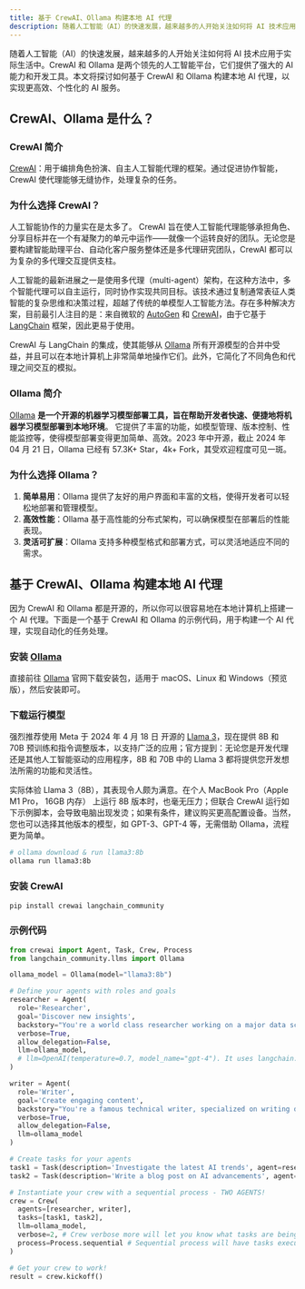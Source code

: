 ```yaml
---
title: 基于 CrewAI、Ollama 构建本地 AI 代理
description: 随着人工智能（AI）的快速发展，越来越多的人开始关注如何将 AI 技术应用于实际生活中。CrewAI 和 Ollama 是两个领先的人工智能平台，它们提供了强大的 AI 能力和开发工具。本文将探讨如何基于 CrewAI 和 Ollama 构建本地 AI 代理，以实现更高效、个性化的 AI 服务。
---
```


随着人工智能（AI）的快速发展，越来越多的人开始关注如何将 AI 技术应用于实际生活中。CrewAI 和 Ollama 是两个领先的人工智能平台，它们提供了强大的 AI 能力和开发工具。本文将探讨如何基于 CrewAI 和 Ollama 构建本地 AI 代理，以实现更高效、个性化的 AI 服务。

## CrewAI、Ollama 是什么？

### CrewAI 简介

[CrewAI](https://github.com/joaomdmoura/crewAI)：用于编排角色扮演、自主人工智能代理的框架。通过促进协作智能，CrewAI 使代理能够无缝协作，处理复杂的任务。

### 为什么选择 CrewAI？

人工智能协作的力量实在是太多了。 CrewAI 旨在使人工智能代理能够承担角色、分享目标并在一个有凝聚力的单元中运作——就像一个运转良好的团队。无论您是要构建智能助理平台、自动化客户服务整体还是多代理研究团队，CrewAI 都可以为复杂的多代理交互提供支柱。

人工智能的最新进展之一是使用多代理（multi-agent）架构，在这种方法中，多个智能代理可以自主运行，同时协作实现共同目标。该技术通过复制通常表征人类智能的复杂思维和决策过程，超越了传统的单模型人工智能方法。存在多种解决方案，目前最引人注目的是：来自微软的 [AutoGen](https://github.com/Significant-Gravitas/AutoGPT) 和 [CrewAI](https://www.crewai.com/)，由于它基于 [LangChain](https://www.langchain.com/) 框架，因此更易于使用。

CrewAI 与 LangChain 的集成，使其能够从 [Ollama](https://ollama.com/) 所有开源模型的合并中受益，并且可以在本地计算机上非常简单地操作它们。此外，它简化了不同角色和代理之间交互的模拟。

### Ollama 简介

[Ollama](https://github.com/ollama/ollama) **是一个开源的机器学习模型部署工具，旨在帮助开发者快速、便捷地将机器学习模型部署到本地环境**。 它提供了丰富的功能，如模型管理、版本控制、性能监控等，使得模型部署变得更加简单、高效。2023 年中开源，截止 2024 年 04 月 21 日，Ollama 已经有 57.3K+ Star，4k+ Fork，其受欢迎程度可见一斑。

### 为什么选择 Ollama？

1. **简单易用**：Ollama 提供了友好的用户界面和丰富的文档，使得开发者可以轻松地部署和管理模型。
2. **高效性能**：Ollama 基于高性能的分布式架构，可以确保模型在部署后的性能表现。
3. **灵活可扩展**：Ollama 支持多种模型格式和部署方式，可以灵活地适应不同的需求。

## 基于 CrewAI、Ollama 构建本地 AI 代理

因为 CrewAI 和 Ollama 都是开源的，所以你可以很容易地在本地计算机上搭建一个 AI 代理。下面是一个基于 CrewAI 和 Ollama 的示例代码，用于构建一个 AI 代理，实现自动化的任务处理。

### 安装 [Ollama](https://ollama.com/)

直接前往 [Ollama](https://ollama.com/) 官网下载安装包，适用于 macOS、Linux 和 Windows（预览版），然后安装即可。

### 下载运行模型

强烈推荐使用 Meta 于 2024 年 4 月 18 日 开源的 [Llama 3](https://llama.meta.com/llama3/)，现在提供 8B 和 70B 预训练和指令调整版本，以支持广泛的应用；官方提到：无论您是开发代理还是其他人工智能驱动的应用程序，8B 和 70B 中的 Llama 3 都将提供您开发想法所需的功能和灵活性。

实际体验 Llama 3（8B），其表现令人颇为满意。在个人 MacBook Pro（Apple M1 Pro， 16GB 内存） 上运行 8B 版本时，也毫无压力；但联合 CrewAI 运行如下示例脚本，会导致电脑出现发烫；如果有条件，建议购买更高配置设备。当然，您也可以选择其他版本的模型，如 GPT-3、GPT-4 等，无需借助 Ollama，流程更为简单。

```bash
# ollama download & run llama3:8b
ollama run llama3:8b
```

### 安装 CrewAI

```bash
pip install crewai langchain_community
```

### 示例代码

```python
from crewai import Agent, Task, Crew, Process
from langchain_community.llms import Ollama

ollama_model = Ollama(model="llama3:8b")

# Define your agents with roles and goals
researcher = Agent(
  role='Researcher',
  goal='Discover new insights',
  backstory="You're a world class researcher working on a major data science company",
  verbose=True,
  allow_delegation=False,
  llm=ollama_model,
  # llm=OpenAI(temperature=0.7, model_name="gpt-4"). It uses langchain.chat_models, default is GPT4 ### OPENAI VERSION!!
)

writer = Agent(
  role='Writer',
  goal='Create engaging content',
  backstory="You're a famous technical writer, specialized on writing data related content",
  verbose=True,
  allow_delegation=False,
  llm=ollama_model
)

# Create tasks for your agents
task1 = Task(description='Investigate the latest AI trends', agent=researcher, expected_output="Full analysis report in bullet points",)
task2 = Task(description='Write a blog post on AI advancements', agent=writer, expected_output="Full analysis report in bullet points",)

# Instantiate your crew with a sequential process - TWO AGENTS!
crew = Crew(
  agents=[researcher, writer],
  tasks=[task1, task2],
  llm=ollama_model,
  verbose=2, # Crew verbose more will let you know what tasks are being worked on, you can set it to 1 or 2 to different logging levels
  process=Process.sequential # Sequential process will have tasks executed one after the other and the outcome of the previous one is passed as extra content into this next.
)

# Get your crew to work!
result = crew.kickoff()
```